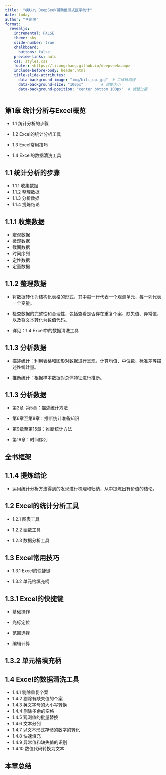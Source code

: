 ```yaml
---
title:  "模块九 DeepSeek辅助傻瓜式医学统计"
date: today
author: "李宗璋"
format: 
  revealjs:
    incremental: FALSE
    theme: sky
    slide-number: true
    chalkboard: 
      buttons: false
    preview-links: auto
    css: styles.css
    footer: <https://lizongzhang.github.io/deepseekcamp>
    include-before-body: header.html
    title-slide-attributes: 
      data-background-image: "img/bili_up.jpg"  # 二维码路径
      data-background-size: "100px"        # 调整大小
      data-background-position: "center bottom 100px"  # 调整位置
---
```








## 第1章 统计分析与Excel概览{auto-animate="true"}

-   1.1 统计分析的步骤

-   1.2 Excel的统计分析工具

-   1.3 Excel常用技巧

-   1.4 Excel的数据清洗工具

## 1.1 统计分析的步骤

::: incremental
-   1.1.1 收集数据
-   1.1.2 整理数据
-   1.1.3 分析数据
-   1.1.4 提炼结论
:::

## 1.1.1 收集数据

::: nonincremental
-   宏观数据
-   微观数据
-   截面数据
-   时间序列
-   定性数据
-   定量数据
:::

## 1.1.2 整理数据

-   将数据转化为结构化表格的形式，其中每一行代表一个观测单元，每一列代表一个变量。

-   检查数据的完整性和合理性，包括查看是否存在重复个案、缺失值、异常值，以及将文本转化为数值代码。

-   详见：1.4 Excel中的数据清洗工具

## 1.1.3 分析数据

-   描述统计：利用表格和图形对数据进行呈现，计算均值、中位数、标准差等描述性统计量。

-   推断统计：根据样本数据对总体特征进行推断。

## 1.1.3 分析数据

::: nonincremental
-   第2章-第5章：描述统计方法

-   第6章至第8章：推断统计准备知识

-   第9章至第15章：推断统计方法

-   第16章：时间序列
:::

## 全书框架{.scrollable}



## 1.1.4 提炼结论

-   运用统计分析方法得到的发现进行梳理和归纳，从中提炼出有价值的结论。

## 1.2 Excel的统计分析工具

-   1.2.1 图表工具

-   1.2.2 函数工具

-   1.2.3 数据分析工具

## 1.3 Excel常用技巧

-   1.3.1 Excel的快捷键

-   1.3.2 单元格填充柄

## 1.3.1 Excel的快捷键

-   基础操作

-   光标定位

-   范围选择

-   编辑计算

## 1.3.2 单元格填充柄

## 1.4 Excel的数据清洗工具 {.scrollable}

-   1.4.1 剔除重复个案
-   1.4.2 剔除有缺失值的个案
-   1.4.3 英文字母的大小写转换
-   1.4.4 删除多余的空格
-   1.4.5 观测值的批量替换
-   1.4.6 文本分列
-   1.4.7 以文本形式存储的数字的转化
-   1.4.8 快速填充
-   1.4.9 异常值和缺失值的识别
-   1.4.10 数值代码转换为文本

## 本章总结{.scrollable}


